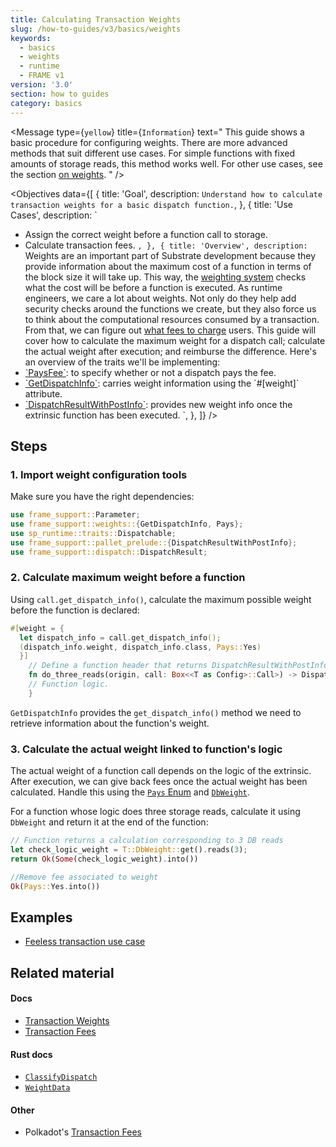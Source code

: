 ```yaml
---
title: Calculating Transaction Weights
slug: /how-to-guides/v3/basics/weights
keywords:
  - basics
  - weights
  - runtime
  - FRAME v1
version: '3.0'
section: how to guides
category: basics
---
```


<Message
  type={`yellow`}
  title={`Information`}
  text="
This guide shows a basic procedure for configuring weights.
There are more advanced methods that suit different use cases.
For simple functions with fixed amounts of storage reads, this method works well.
For other use cases, see the section [on weights](/how-to-guides/v3/weights/calculate-fees).
"
/>

<Objectives
  data={[
    {
      title: 'Goal',
      description: `
Understand how to calculate transaction weights for a basic dispatch function.
      `,
    },
    {
      title: 'Use Cases',
      description: `
- Assign the correct weight before a function call to storage.
- Calculate transaction fees.
      `,
    },
    {
      title: 'Overview',
      description: `
Weights are an important part of Substrate development because they provide information about the maximum cost of a function in terms of the block size it will take up.
This way, the [weighting system](/v3/concepts/weight) checks what the cost will be before a function is executed.
As runtime engineers, we care a lot about weights.
Not only do they help add security checks around the functions we create, but they also force us to think about the computational resources consumed by a transaction.
From that, we can figure out [what fees to charge](/v3/runtime/weights-and-fees) users.
This guide will cover how to calculate the maximum weight for a dispatch call; calculate the actual weight after execution; and reimburse the difference.
Here's an overview of the traits we'll be implementing:
- [\`PaysFee\`](/rustdocs/latest/frame_support/weights/trait.PaysFee.html): to specify whether or not a dispatch pays the fee.
- [\`GetDispatchInfo\`](/rustdocs/latest/frame_support/weights/trait.GetDispatchInfo.html): carries weight information using the \`#[weight]\` attribute.
- [\`DispatchResultWithPostInfo\`](/rustdocs/latest/frame_support/dispatch/type.DispatchResultWithPostInfo.html): provides new weight info once the extrinsic function has been executed.
	    `,
    },
  ]}
/>

## Steps

### 1. Import weight configuration tools

Make sure you have the right dependencies:

```rust
use frame_support::Parameter;
use frame_support::weights::{GetDispatchInfo, Pays};
use sp_runtime::traits::Dispatchable;
use frame_support::pallet_prelude::{DispatchResultWithPostInfo};
use frame_support::dispatch::DispatchResult;
```

### 2. Calculate maximum weight before a function

Using `call.get_dispatch_info()`, calculate the maximum possible weight before the function is declared:

```rust
#[weight = {
  let dispatch_info = call.get_dispatch_info();
  (dispatch_info.weight, dispatch_info.class, Pays::Yes)
  }]
    // Define a function header that returns DispatchResultWithPostInfo.
    fn do_three_reads(origin, call: Box<<T as Config>::Call>) -> DispatchResultWithPostInfo {
    // Function logic.
    }
```

`GetDispatchInfo` provides the `get_dispatch_info()` method we need to retrieve information about the function's weight.

### 3. Calculate the actual weight linked to function's logic

The actual weight of a function call depends on the logic of the extrinsic.
After execution, we can give back fees once the actual weight has been calculated.
Handle this using the [`Pays` Enum][pays-rustdocs] and [`DbWeight`][dbweight-rustdocs].

For a function whose logic does three storage reads, calculate it using `DbWeight` and return it at the end of the function:

```rust
// Function returns a calculation corresponding to 3 DB reads
let check_logic_weight = T::DbWeight::get().reads(3);
return Ok(Some(check_logic_weight).into())

//Remove fee associated to weight
Ok(Pays::Yes.into())
```

## Examples

- [Feeless transaction use case](https://github.com/shawntabrizi/substrate-feeless-token-factory#user-story)

## Related material

#### Docs

- [Transaction Weights](/v3/concepts/weight)
- [Transaction Fees](/v3/runtime/weights-and-fees)

#### Rust docs

- [`ClassifyDispatch`](/rustdocs/latest/frame_support/weights/trait.ClassifyDispatch.html)
- [`WeightData`](/rustdocs/latest/frame_support/weights/trait.WeighData.html)

#### Other

- Polkadot's [Transaction Fees](https://wiki.polkadot.network/docs/en/learn-transaction-fees)

[pays-rustdocs]: /rustdocs/latest/frame_support/weights/enum.Pays.html
[dbweight-rustdocs]: /rustdocs/latest/frame_system/pallet/trait.Config.html#associatedtype.DbWeight
